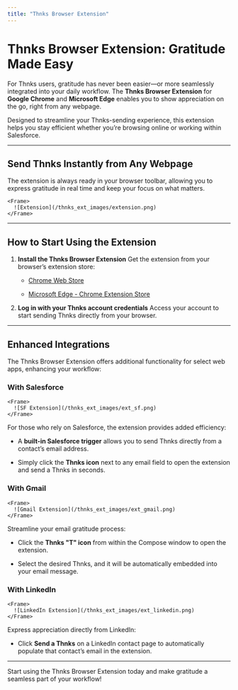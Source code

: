 ```yaml
---
title: "Thnks Browser Extension"
---
```


# Thnks Browser Extension: Gratitude Made Easy

For Thnks users, gratitude has never been easier—or more seamlessly integrated into your daily workflow. The **Thnks Browser Extension** for **Google Chrome** and **Microsoft Edge** enables you to show appreciation on the go, right from any webpage.

Designed to streamline your Thnks-sending experience, this extension helps you stay efficient whether you’re browsing online or working within Salesforce.

***

## Send Thnks Instantly from Any Webpage

The extension is always ready in your browser toolbar, allowing you to express gratitude in real time and keep your focus on what matters.

    <Frame>
      ![Extension](/thnks_ext_images/extension.png)
    </Frame>

***

## How to Start Using the Extension

1. **Install the Thnks Browser Extension**
   Get the extension from your browser’s extension store:

   * [Chrome Web Store](https://chromewebstore.google.com/detail/thnks-chrome-extension/panjhpcfdmjeicoiapnhhpbjblahgeak)

   * [Microsoft Edge - Chrome Extension Store](https://chromewebstore.google.com/detail/thnks-chrome-extension/panjhpcfdmjeicoiapnhhpbjblahgeak)

2. **Log in with your Thnks account credentials**
   Access your account to start sending Thnks directly from your browser.

***

## Enhanced Integrations

The Thnks Browser Extension offers additional functionality for select web apps, enhancing your workflow:

### With Salesforce

    <Frame>
      ![SF Extension](/thnks_ext_images/ext_sf.png)
    </Frame>

For those who rely on Salesforce, the extension provides added efficiency:

* A **built-in Salesforce trigger** allows you to send Thnks directly from a contact’s email address.

* Simply click the **Thnks icon** next to any email field to open the extension and send a Thnks in seconds.



### With Gmail

    <Frame>
      ![Gmail Extension](/thnks_ext_images/ext_gmail.png)
    </Frame>


Streamline your email gratitude process:

* Click the **Thnks "T" icon** from within the Compose window to open the extension.

* Select the desired Thnks, and it will be automatically embedded into your email message.

### With LinkedIn

    <Frame>
      ![LinkedIn Extension](/thnks_ext_images/ext_linkedin.png)
    </Frame>

Express appreciation directly from LinkedIn:

* Click **Send a Thnks** on a LinkedIn contact page to automatically populate that contact’s email in the extension.

***

Start using the Thnks Browser Extension today and make gratitude a seamless part of your workflow!